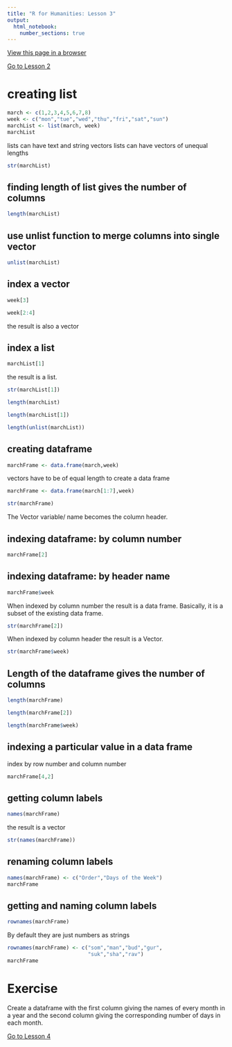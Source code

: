 ```yaml
---
title: "R for Humanities: Lesson 3"
output: 
  html_notebook: 
    number_sections: true
---
```


[View this page in a browser](https://htmlpreview.github.io/?https://github.com/argentenum/Rworkshop/blob/master/notebooks/RforHumanities03.nb.html)

[Go to Lesson 2](https://htmlpreview.github.io/?https://raw.githubusercontent.com/argentenum/Rworkshop/master/notebooks/RforHumanities02.nb.html)



# creating list

```r
march <- c(1,2,3,4,5,6,7,8)
week <- c("mon","tue","wed","thu","fri","sat","sun")
marchList <- list(march, week)
marchList
```

lists can have text and string vectors
lists can have vectors of unequal lengths

```r
str(marchList)
```


## finding length of list gives the number of columns

```r
length(marchList)
```


## use unlist function to merge columns into single vector

```r
unlist(marchList)
```


## index a vector

```r
week[3]
```

```r
week[2:4]
```
the result is also a vector

## index a list

```r
marchList[1]
```
the result is a list.

```r
str(marchList[1])
```


```r
length(marchList)
```

```r
length(marchList[1])
```

```r
length(unlist(marchList))
```


## creating dataframe

```r
marchFrame <- data.frame(march,week)
```

vectors have to be of equal length to create a data frame

```r
marchFrame <- data.frame(march[1:7],week)
```

```r
str(marchFrame)
```
The Vector variable/ name becomes the column header.

## indexing dataframe: by column number

```r
marchFrame[2]
```

## indexing dataframe: by header name

```r
marchFrame$week
```
When indexed by column number the result is a data frame. Basically, it is a subset of the existing data frame.
```r
str(marchFrame[2])
```
When indexed by column header the result is a Vector.

```r
str(marchFrame$week)
```

## Length of the dataframe gives the number of columns

```r
length(marchFrame)
```
```r
length(marchFrame[2])
```

```r
length(marchFrame$week)
```

## indexing a particular value in a data frame

index by row number and column number

```r
marchFrame[4,2]
```

## getting column labels

```r
names(marchFrame)
```

the result is a vector

```r
str(names(marchFrame))
```
## renaming column labels

```r
names(marchFrame) <- c("Order","Days of the Week")
marchFrame
```

## getting and naming column labels

```r
rownames(marchFrame)
```
By default they are just numbers as strings

```r
rownames(marchFrame) <- c("som","man","bud","gur",
                          "suk","sha","rav")
marchFrame
```


# Exercise
Create a dataframe with the first column giving 
the names of every month in a year and the second 
column giving the corresponding number of days 
in each month.


[Go to Lesson 4](https://htmlpreview.github.io/?https://github.com/argentenum/Rworkshop/blob/master/notebooks/RforHumanities04.nb.html)